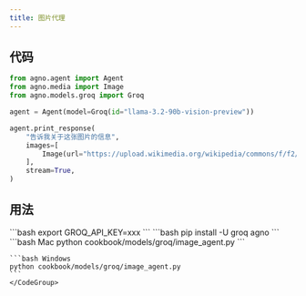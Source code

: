 ```yaml
---
title: 图片代理
---
```


## 代码

```python cookbook/models/groq/image_agent.py
from agno.agent import Agent
from agno.media import Image
from agno.models.groq import Groq

agent = Agent(model=Groq(id="llama-3.2-90b-vision-preview"))

agent.print_response(
    "告诉我关于这张图片的信息",
    images=[
        Image(url="https://upload.wikimedia.org/wikipedia/commons/f/f2/LPU-v1-die.jpg"),
    ],
    stream=True,
)
```

## 用法

<Steps>
  <Snippet file="create-venv-step.mdx" />

  <Step title="设置您的 API 密钥">
    ```bash
    export GROQ_API_KEY=xxx
    ```
  </Step>

  <Step title="安装库">
    ```bash
    pip install -U groq agno
    ```
  </Step>

  <Step title="运行代理">
    <CodeGroup>
    ```bash Mac
    python cookbook/models/groq/image_agent.py
    ```

    ```bash Windows
    python cookbook/models/groq/image_agent.py
    ```
    </CodeGroup>
  </Step>
</Steps>